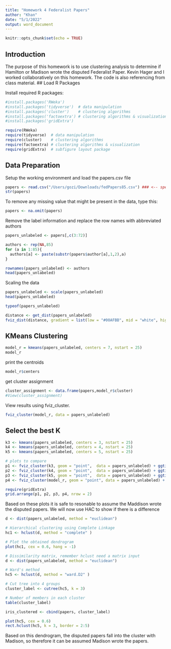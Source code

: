 ```yaml
---
title: "Homework 4 Federalist Papers"
author: "Khan"
date: "5/1/2022"
output: word_document
---
```


```r
knitr::opts_chunk$set(echo = TRUE)
```

## Introduction

The purpose of this homework is to use clustering analysis to determine if Hamilton or Madison wrote the disputed Federalist Paper. Kevin Hager and I worked collaboratively on this homework. The code is also referencing  from class material. 
## Load R Packages

Install required R packages:

```r
#install.packages('RWeka')
#install.packages('tidyverse')  # data manipulation
#install.packages('cluster')    # clustering algorithms
#install.packages('factoextra') # clustering algorithms & visualization
#install.packages('gridExtra')
```

```r
require(RWeka)
require(tidyverse)  # data manipulation
require(cluster)    # clustering algorithms
require(factoextra) # clustering algorithms & visualization
require(gridExtra)  # subfigure layout package
```

## Data Preparation

Setup the working environment and load the papers.csv file

```r
papers <- read.csv("/Users/gozi/Downloads/fedPapers85.csv") ### <-- specify correct data location
str(papers)


```

To remove any missing value that might be present in the data, type this:

```r
papers <- na.omit(papers)
```

Remove the label information and replace the row names with abbreviated authors

```r

papers_unlabeled <- papers[,c(3:72)]

authors <- rep(NA,85)
for (a in 1:85){
  authors[a] <- paste(substr(papers$author[a],1,2),a)
}

rownames(papers_unlabeled) <- authors
head(papers_unlabeled)
```

Scaling the data 
```r
papers_unlabeled <- scale(papers_unlabeled)
head(papers_unlabeled)

typeof(papers_unlabeled)
```

```r
distance <- get_dist(papers_unlabeled)
fviz_dist(distance, gradient = list(low = "#00AFBB", mid = "white", high = "#FC4E07"))
```


## KMeans Clustering 


```r
model_r = kmeans(papers_unlabeled, centers = 7, nstart = 25)
model_r
```

print the centroids

```r
model_r$centers
```

get cluster assignment

```r
cluster_assignment <- data.frame(papers,model_r$cluster)
#View(cluster_assignment)
```


View results using fviz_cluster.

```r
fviz_cluster(model_r, data = papers_unlabeled)
```

## Select the best K


```r
k3 <- kmeans(papers_unlabeled, centers = 3, nstart = 25)
k4 <- kmeans(papers_unlabeled, centers = 4, nstart = 25)
k5 <- kmeans(papers_unlabeled, centers = 5, nstart = 25)

# plots to compare
p1 <- fviz_cluster(k3, geom = "point",  data = papers_unlabeled) + ggtitle("k = 3")
p2 <- fviz_cluster(k4, geom = "point",  data = papers_unlabeled) + ggtitle("k = 4")
p3 <- fviz_cluster(k5, geom = "point",  data = papers_unlabeled) + ggtitle("k = 5")
p4 <- fviz_cluster(model_r, geom = "point", data = papers_unlabeled) + ggtitle("k = 7")

require(gridExtra)
grid.arrange(p1, p2, p3, p4, nrow = 2)
```

Based on these plots it is safe to resonable to assume the Maddison wrote the disputed papers. We will now use HAC to show if there is a difference

```r
d <- dist(papers_unlabeled, method = "euclidean")

# Hierarchical clustering using Complete Linkage
hc1 <- hclust(d, method = "complete" )

# Plot the obtained dendrogram
plot(hc1, cex = 0.6, hang = -1)
```
```r
# Dissimilarity matrix, remember hclust need a matrix input
d <- dist(papers_unlabeled, method = "euclidean")

# Ward's method
hc5 <- hclust(d, method = "ward.D2" )

# Cut tree into 4 groups
cluster_label <- cutree(hc5, k = 3)

# Number of members in each cluster
table(cluster_label)
```

```r
iris_clustered <- cbind(papers, cluster_label)

```


```r
plot(hc5, cex = 0.6)
rect.hclust(hc5, k = 3, border = 2:5)
```
Based on this dendrogram, the disputed papers fall into the cluster with Madison, so therefore it can be assumed Madison wrote the papers. 
